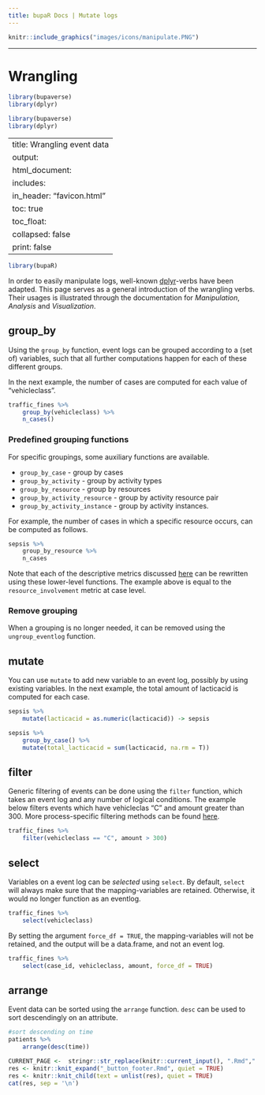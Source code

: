 ```yaml
---
title: bupaR Docs | Mutate logs
---
```



```r
knitr::include_graphics("images/icons/manipulate.PNG")
```


***

# Wrangling

```r
library(bupaverse)
library(dplyr)
```

```r
library(bupaverse)
library(dplyr)
```

---
title: Wrangling event data
output: 
  html_document:
    includes: 
      in_header: "favicon.html"
    toc: true
    toc_float: 
      collapsed: false
      print: false
---

```r
library(bupaR)
```


In order to easily manipulate logs, well-known [dplyr](https://dplyr.tidyverse.org/)-verbs have been adapted. This page serves as a general introduction of the wrangling verbs. Their usages is illustrated through the documentation for _Manipulation_, _Analysis_ and _Visualization_. 

## group_by

Using the `group_by` function, event logs can be grouped according to a (set of) variables, such that all further computations happen for each of these different groups.

In the next example, the number of cases are computed for each value of "vehicleclass".

```r
traffic_fines %>%
	group_by(vehicleclass) %>%
	n_cases()
```

### Predefined grouping functions

For specific groupings, some auxiliary functions are available. 

*	`group_by_case` - group by cases
*	`group_by_activity` - group by activity types
*	`group_by_resource` - group by resources
*	`group_by_activity_resource` - group by activity resource pair
*	`group_by_activity_instance` - group by activity instances.

For example, the number of cases in which a specific resource occurs, can be computed as follows.

```r
sepsis %>%
	group_by_resource %>%
	n_cases
```


Note that each of the descriptive metrics discussed [here](http://www.bupar.net/exploring.html) can be rewritten using these lower-level functions. The example above is equal to the `resource_involvement` metric at case level. 

### Remove grouping 

When a grouping is no longer needed, it can be removed using the `ungroup_eventlog` function. 

## mutate

You can use `mutate` to add new variable to an event log, possibly by using existing variables. In the next example, the total amount of lacticacid is computed for each case. 

```r
sepsis %>%
	mutate(lacticacid = as.numeric(lacticacid)) -> sepsis
```


```r
sepsis %>%
	group_by_case() %>%
	mutate(total_lacticacid = sum(lacticacid, na.rm = T))
```

## filter

Generic filtering of events can be done using the `filter` function, which takes an event log and any number of logical conditions. The example below filters events which have vehicleclas "C" and amount greater than 300. More process-specific filtering methods can be found [here](http://www.bupar.net/subsetting.html).

```r
traffic_fines %>%
	filter(vehicleclass == "C", amount > 300)
```

## select

Variables on a event log can be _selected_ using `select`. By default, `select` will always make sure that the mapping-variables are retained. Otherwise, it would no longer function as an eventlog.

```r
traffic_fines %>%
	select(vehicleclass)
```

By setting the argument `force_df = TRUE`, the mapping-variables will not be retained, and the output will be a data.frame, and not an event log.

```r
traffic_fines %>%
	select(case_id, vehicleclass, amount, force_df = TRUE)
```


## arrange

Event data can be sorted using the `arrange` function. `desc` can be used to sort descendingly on an attribute.

```r
#sort descending on time
patients %>%
	arrange(desc(time))
```






```r
CURRENT_PAGE <-  stringr::str_replace(knitr::current_input(), ".Rmd",".html")
res <- knitr::knit_expand("_button_footer.Rmd", quiet = TRUE)
res <- knitr::knit_child(text = unlist(res), quiet = TRUE)
cat(res, sep = '\n')
```